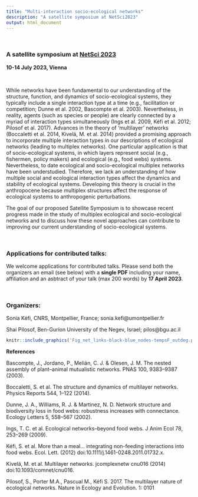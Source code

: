 ```yaml
---
title: "Multi-interaction socio-ecological networks"
description: "A satellite symposium at NetSci2023"
output: html_document
---
```


<br />

### A satellite symposium at [NetSci 2023](https://netsci2023.wixsite.com/netsci2023)

**10-14 July 2023, Vienna**

<br />

While networks have been fundamental to our understanding of the structure, function, and dynamics of socio-ecological systems, they typically include a single interaction type at a time (e.g., facilitation or competition; Dunne et al. 2002, Bascompte et al. 2003). Nevertheless, in reality, agents (such as species or people) are clearly connected by a myriad of interaction types simultaneously (Ings et al. 2009, Kéfi et al. 2012; Pilosof et al. 2017). Advances in the theory of ‘multilayer’ networks (Boccaletti et al. 2014, Kivelä, M. et al. 2014) provided a promising approach to incorporate multiple interaction types in our descriptions of ecological networks (leading to multiplex networks). One particular application is that of socio-ecological systems, in which layers represent social (e.g., fishermen, policy makers) and ecological (e.g., food webs) systems. Nevertheless, to date ecological and socio-ecological multiplex networks have been understudied. Therefore, we lack an understanding of how multiple social and ecological interaction types affect the dynamics and stability of ecological systems. Developing this theory is crucial in the anthropocene because multiplex structures affect the response of ecological systems to anthropogenic perturbations. 

The goal of our proposed Satellite Symposium is to showcase recent progress made in the study of multiplex ecological and socio-ecological networks and to discuss how these novel approaches can contribute to improving our current understanding of socio-ecological systems.


<br />

### Applications for contributed talks:

We welcome applications for contributed talks. Please send both the organizers an email (see below) with a **single PDF** including your name, affiliation and an asbtract of your talk (max 200 words) by **17 April 2023**. 


<br />

### Organizers:

Sonia Kéfi, CNRS, Montpellier, France; sonia.kefi@umontpellier.fr 

Shai Pilosof, Ben-Gurion University of the Negev, Israel; pilos@bgu.ac.il


```r
knitr::include_graphics('Fig_net_links-black-blue_nodes-tempsF_outdeg.png')
```
  
  
**References**

Bascompte, J., Jordano, P., Melián, C. J. & Olesen, J. M. The nested assembly of plant–animal mutualistic networks. PNAS 100, 9383–9387 (2003).

Boccaletti, S. et al. The structure and dynamics of multilayer networks. Physics Reports 544, 1–122 (2014).

Dunne, J. A., Williams, R. J. & Martinez, N. D. Network structure and biodiversity loss in food webs: robustness increases with connectance. Ecology Letters 5, 558–567 (2002).

Ings, T. C. et al. Ecological networks--beyond food webs. J Anim Ecol 78, 253–269 (2009).

Kéfi, S. et al. More than a meal… integrating non-feeding interactions into food webs. Ecol. Lett. (2012) doi:10.1111/j.1461-0248.2011.01732.x.

Kivelä, M. et al. Multilayer networks. jcomplexnetw cnu016 (2014) doi:10.1093/comnet/cnu016.

Pilosof, S., Porter M.A., Pascual M., Kéfi S. 2017. The multilayer nature of ecological networks. Nature in Ecology and Evolution. 1: 0101
 



